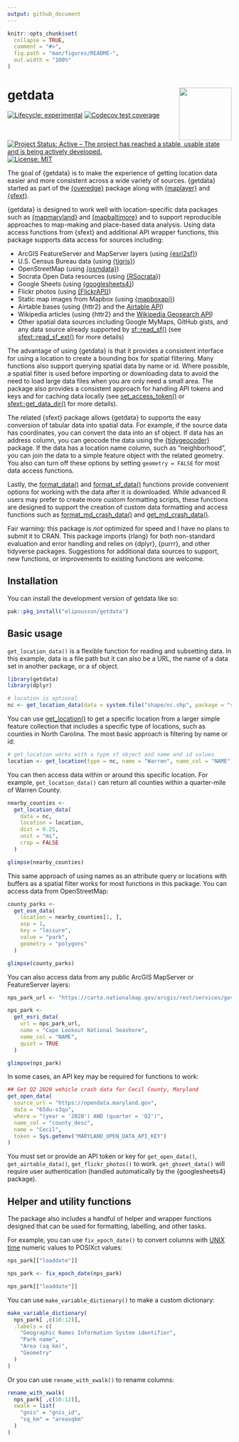 ```yaml
---
output: github_document
---
```


<!-- README.md is generated from README.Rmd. Please edit that file -->

```r
knitr::opts_chunk$set(
  collapse = TRUE,
  comment = "#>",
  fig.path = "man/figures/README-",
  out.width = "100%"
)
```

# getdata <a href="https://elipousson.github.io/getdata/"><img src="man/figures/logo.png" align="right" height="118" /></a>

<!-- badges: start -->
[![Lifecycle: experimental](https://img.shields.io/badge/lifecycle-experimental-orange.svg)](https://lifecycle.r-lib.org/articles/stages.html#experimental)
[![Codecov test coverage](https://codecov.io/gh/elipousson/getdata/branch/main/graph/badge.svg)](https://app.codecov.io/gh/elipousson/getdata?branch=main)
[![Project Status: Active – The project has reached a stable, usable state and is being actively developed.](https://www.repostatus.org/badges/latest/active.svg)](https://www.repostatus.org/#active)
[![License: MIT](https://img.shields.io/badge/License-MIT-yellow.svg)](https://opensource.org/licenses/MIT)
<!-- badges: end -->

The goal of {getdata} is to make the experience of getting location data easier and more consistent across a wide variety of sources. {getdata} started as part of the [{overedge}](https://elipousson.github.io/overedge/) package along with [{maplayer}](https://elipousson.github.io/maplayer/) and [{sfext}](https://elipousson.github.io/sfext/).

{getdata} is designed to work well with location-specific data packages such as [{mapmaryland}](https://elipousson.github.io/mapmaryland/) and [{mapbaltimore}](https://elipousson.github.io/mapbaltimore/) and to support reproducible approaches to map-making and place-based data analysis. Using data access functions from {sfext} and additional API wrapper functions, this package supports data access for sources including:

-   ArcGIS FeatureServer and MapServer layers (using [{esri2sf}](https://github.com/yonghah/esri2sf))
-   U.S. Census Bureau data (using [{tigris}](https://github.com/walkerke/tigris))
-   OpenStreetMap (using [{osmdata}](https://docs.ropensci.org/osmdata/))
-   Socrata Open Data resources (using [{RSocrata](https://github.com/Chicago/RSocrata)})
-   Google Sheets (using [{googlesheets4}](https://googlesheets4.tidyverse.org/))
-   Flickr photos (using [{FlickrAPI}](https://koki25ando.github.io/FlickrAPI/))
-   Static map images from Mapbox (using [{mapboxapi}](https://walker-data.com/mapboxapi/))
-   Airtable bases (using {httr2} and the [Airtable API](https://airtable.com/api))
-   Wikipedia articles (using {httr2} and the [Wikipedia Geosearch API](https://www.mediawiki.org/wiki/Extension:GeoData))
-   Other spatial data sources including Google MyMaps, GitHub gists, and any data source already supported by [sf::read_sf()](https://r-spatial.github.io/sf/reference/st_read.html) (see [sfext::read_sf_ext()](https://elipousson.github.io/sfext/reference/read_sf_ext.html) for more details)

The advantage of using {getdata} is that it provides a consistent interface for using a location to create a bounding box for spatial filtering. Many functions also support querying spatial data by name or id. Where possible, a spatial filter is used before importing or downloading data to avoid the need to load large data files when you are only need a small area. The package also provides a consistent approach for handling API tokens and keys and for caching data locally (see [set_access_token()](https://elipousson.github.io/getdata/reference/set_access_token.html) or [sfext::get_data_dir()](https://elipousson.github.io/sfext/reference/get_data_dir.html) for more details).

The related {sfext} package allows {getdata} to supports the easy conversion of tabular data into spatial data. For example, if the source data has coordinates, you can convert the data into an sf object. If data has an address column, you can geocode the data using the [{tidygeocoder}](https://jessecambon.github.io/tidygeocoder/) package. If the data has a location name column, such as "neighborhood", you can join the data to a simple feature object with the related geometry. You also can turn off these options by setting `geometry = FALSE` for most data access functions.

Lastly, the [format_data()](https://elipousson.github.io/getdata/reference/format_data.html) and [format_sf_data()](https://elipousson.github.io/getdata/reference/format_sf_data.html) functions provide convenient options for working with the data after it is downloaded. While advanced R users may prefer to create more custom formatting scripts, these functions are designed to support the creation of custom data formatting and access functions such as [format_md_crash_data()](https://elipousson.github.io/mapmaryland/reference/format_md_sf.html) and [get_md_crash_data()](https://elipousson.github.io/mapmaryland/reference/get_md_open_data.html).

Fair warning: this package is *not* optimized for speed and I have no plans to submit it to CRAN. This package imports {rlang} for both non-standard evaluation and error handling and relies on {dplyr}, {purrr}, and other tidyverse packages. Suggestions for additional data sources to support, new functions, or improvements to existing functions are welcome.

## Installation

You can install the development version of getdata like so:

``` r
pak::pkg_install("elipousson/getdata")
```

## Basic usage

`get_location_data()` is a flexible function for reading and subsetting data. In this example, data is a file path but it can also be a URL, the name of a data set in another package, or a sf object.

```r
library(getdata)
library(dplyr)

# location is optional
nc <- get_location_data(data = system.file("shape/nc.shp", package = "sf"))
```

You can use [get_location()](https://elipousson.github.io/getdata/reference/) to get a specific location from a larger simple feature collection that includes a specific type of locations, such as counties in North Carolina. The most basic approach is filtering by name or id:

```r
# get_location works with a type sf object and name and id values
location <- get_location(type = nc, name = "Warren", name_col = "NAME")
```

You can then access data within or around this specific location. For example, `get_location_data()` can return all counties within a quarter-mile of Warren County.

```r
nearby_counties <-
  get_location_data(
    data = nc,
    location = location,
    dist = 0.25,
    unit = "mi",
    crop = FALSE
  )

glimpse(nearby_counties)
```

This same approach of using names as an attribute query or locations with buffers as a spatial filter works for most functions in this package. You can access data from OpenStreetMap:

```r
county_parks <-
  get_osm_data(
    location = nearby_counties[1, ],
    asp = 1,
    key = "leisure",
    value = "park",
    geometry = "polygons"
  )

glimpse(county_parks)
```

You can also access data from any public ArcGIS MapServer or FeatureServer layers:

```r
nps_park_url <- "https://carto.nationalmap.gov/arcgis/rest/services/govunits/MapServer/29"

nps_park <-
  get_esri_data(
    url = nps_park_url,
    name = "Cape Lookout National Seashore",
    name_col = "NAME",
    quiet = TRUE
  )

glimpse(nps_park)
```

In some cases, an API key may be required for functions to work:

```r
## Get Q2 2020 vehicle crash data for Cecil County, Maryland
get_open_data(
  source_url = "https://opendata.maryland.gov",
  data = "65du-s3qu",
  where = "(year = '2020') AND (quarter = 'Q2')",
  name_col = "county_desc",
  name = "Cecil",
  token = Sys.getenv("MARYLAND_OPEN_DATA_API_KEY")
)
```

You must set or provide an API token or key for `get_open_data()`, `get_airtable_data()`, `get_flickr_photos()` to work. `get_ghseet_data()` will require user authentication (handled automatically by the {googlesheets4} package).

## Helper and utility functions

The package also includes a handful of helper and wrapper functions designed that can be used for formatting, labelling, and other tasks.

For example, you can use `fix_epoch_date()` to convert columns with [UNIX time](https://en.wikipedia.org/wiki/Unix_time) numeric values to POSIXct values:

```r
nps_park[["loaddate"]]

nps_park <- fix_epoch_date(nps_park)

nps_park[["loaddate"]]
```

You can use `make_variable_dictionary()` to make a custom dictionary:

```r
make_variable_dictionary(
  nps_park[ ,c(10:12)],
  .labels = c(
    "Geographic Names Information System identifier",
    "Park name",
    "Area (sq km)",
    "Geometry"
  )
)
```

Or you can use `rename_with_xwalk()` to rename columns:

```r
rename_with_xwalk(
  nps_park[ ,c(10:12)],
  xwalk = list(
    "gnis" = "gnis_id",
    "sq_km" = "areasqkm"
  )
)
```

